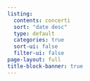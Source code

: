 ```yaml
---
listing:
  contents: concerti
  sort: "date desc"
  type: default
  categories: true
  sort-ui: false
  filter-ui: false
page-layout: full
title-block-banner: true
---
```

